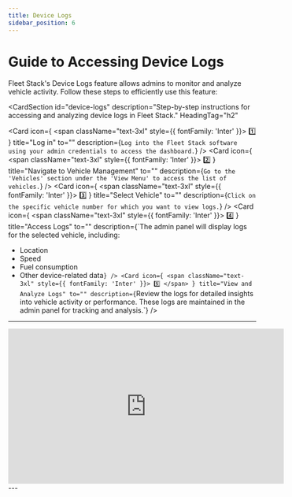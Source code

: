 ```yaml
---
title: Device Logs
sidebar_position: 6
---
```


# Guide to Accessing Device Logs

Fleet Stack's Device Logs feature allows admins to monitor and analyze vehicle activity. Follow these steps to efficiently use this feature:

<CardSection
  id="device-logs"
  description="Step-by-step instructions for accessing and analyzing device logs in Fleet Stack."
  HeadingTag="h2"
>
  <Card
    icon={
      <span className="text-3xl" style={{ fontFamily: 'Inter' }}>
        1️⃣
      </span>
    }
    title="Log in"
    to=""
    description={`Log into the Fleet Stack software using your admin credentials to access the dashboard.`}
  />
  <Card
    icon={
      <span className="text-3xl" style={{ fontFamily: 'Inter' }}>
        2️⃣
      </span>
    }
    title="Navigate to Vehicle Management"
    to=""
    description={`Go to the 'Vehicles' section under the 'View Menu' to access the list of vehicles.`}
  />
  <Card
    icon={
      <span className="text-3xl" style={{ fontFamily: 'Inter' }}>
        3️⃣
      </span>
    }
    title="Select Vehicle"
    to=""
    description={`Click on the specific vehicle number for which you want to view logs.`}
  />
  <Card
    icon={
      <span className="text-3xl" style={{ fontFamily: 'Inter' }}>
        4️⃣
      </span>
    }
    title="Access Logs"
    to=""
    description={`The admin panel will display logs for the selected vehicle, including:
- Location
- Speed
- Fuel consumption
- Other device-related data`}
  />
  <Card
    icon={
      <span className="text-3xl" style={{ fontFamily: 'Inter' }}>
        5️⃣
      </span>
    }
    title="View and Analyze Logs"
    to=""
    description={`Review the logs for detailed insights into vehicle activity or performance. These logs are maintained in the admin panel for tracking and analysis.`}
  />
</CardSection>

---

<div style={{ display: 'flex', justifyContent: 'center', marginTop: '20px' }}>
  <iframe
    width="560"
    height="315"
    src="https://www.youtube.com/embed/VvWFvAAXVLA?si=cT_Tbcw-CqCKxL9_"
    title="Device Logs Tutorial"
    frameBorder="0"
    allow="accelerometer; autoplay; clipboard-write; encrypted-media; gyroscope; picture-in-picture"
    allowFullScreen
  ></iframe>
</div>
---
<head>
  <title>Access Device Logs</title>
  <meta
    name="description"
    content="Step-by-step guide to accessing and analyzing device logs in Fleet Stack, including location, speed, and fuel consumption data."
  />
</head>
